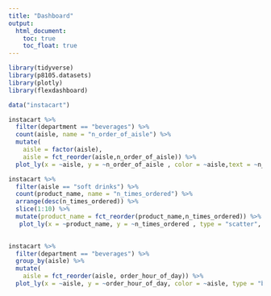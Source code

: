 ```yaml
---
title: "Dashboard"
output: 
  html_document:
    toc: true
    toc_float: true
---
```


```r
library(tidyverse)
library(p8105.datasets)
library(plotly)
library(flexdashboard)
```



```r
data("instacart")

instacart %>%  
  filter(department == "beverages") %>% 
  count(aisle, name = "n_order_of_aisle") %>%
  mutate(
    aisle = factor(aisle),
    aisle = fct_reorder(aisle,n_order_of_aisle)) %>%
  plot_ly(x = ~aisle, y = ~n_order_of_aisle , color = ~aisle,text = ~n_order_of_aisle, type = "bar")

```

```r
instacart %>%  
  filter(aisle == "soft drinks") %>% 
  count(product_name, name = "n_times_ordered") %>%
  arrange(desc(n_times_ordered)) %>% 
  slice(1:10) %>% 
  mutate(product_name = fct_reorder(product_name,n_times_ordered)) %>%
   plot_ly(x = ~product_name, y = ~n_times_ordered , type = "scatter", mode = "markers") 
   

```

```r
instacart %>%  
  filter(department == "beverages") %>% 
  group_by(aisle) %>%
  mutate(
    aisle = fct_reorder(aisle, order_hour_of_day)) %>% 
  plot_ly(x = ~aisle, y = ~order_hour_of_day, color = ~aisle, type = "box", colors = "viridis")

```

